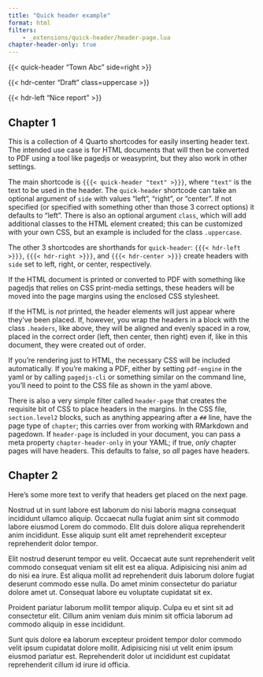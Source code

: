 ```yaml
---
title: "Quick header example"
format: html
filters: 
    - _extensions/quick-header/header-page.lua
chapter-header-only: true
---
```



::: {.headers}
{{< quick-header "Town Abc" side=right >}}

{{< hdr-center "Draft" class=uppercase >}}

{{< hdr-left "Nice report" >}}
:::

## Chapter 1

This is a collection of 4 Quarto shortcodes for easily inserting header text. The intended use case is for HTML documents that will then be converted to PDF using a tool like pagedjs or weasyprint, but they also work in other settings.

The main shortcode is `{{{< quick-header "text" >}}}`, where `"text"` is the text to be used in the header. The `quick-header` shortcode can take an optional argument of `side` with values "left", "right", or "center". If not specified (or specified with something other than those 3 correct options) it defaults to "left". There is also an optional argument `class`, which will add additional classes to the HTML element created; this can be customized with your own CSS, but an example is included for the class `.uppercase`.

The other 3 shortcodes are shorthands for `quick-header`: `{{{< hdr-left >}}}`, `{{{< hdr-right >}}}`, and `{{{< hdr-center >}}}` create headers with `side` set to left, right, or center, respectively.

If the HTML document is printed or converted to PDF with something like pagedjs that relies on CSS print-media settings, these headers will be moved into the page margins using the enclosed CSS stylesheet. 

If the HTML is _not_ printed, the header elements will just appear where they've been placed. If, however, you wrap the headers in a block with the class `.headers`, like above, they will be aligned and evenly spaced in a row, placed in the correct order (left, then center, then right) even if, like in this document, they were created out of order.

If you're rendering just to HTML, the necessary CSS will be included automatically. If you're making a PDF, either by setting `pdf-engine` in the yaml or by calling `pagedjs-cli` or something similar on the command line, you'll need to point to the CSS file as shown in the yaml above.

There is also a very simple filter called `header-page` that creates the requisite bit of CSS to place headers in the margins. In the CSS file, `section.level2` blocks, such as anything appearing after a `##` line, have the page type of `chapter`; this carries over from working with RMarkdown and pagedown. If `header-page` is included in your document, you can pass a meta property `chapter-header-only` in your YAML; if true, _only_ chapter pages will have headers. This defaults to false, so _all_ pages have headers.

## Chapter 2

Here's some more text to verify that headers get placed on the next page.

Nostrud ut in sunt labore est laborum do nisi laboris magna consequat incididunt ullamco aliquip. Occaecat nulla fugiat anim sint sit commodo labore eiusmod Lorem do commodo. Elit duis dolore aliqua reprehenderit anim incididunt. Esse aliquip sunt elit amet reprehenderit excepteur reprehenderit dolor tempor.

Elit nostrud deserunt tempor eu velit. Occaecat aute sunt reprehenderit velit commodo consequat veniam sit elit est ea aliqua. Adipisicing nisi anim ad do nisi ea irure. Est aliqua mollit ad reprehenderit duis laborum dolore fugiat deserunt commodo esse nulla. Do amet minim consectetur do pariatur dolore amet ut. Consequat labore eu voluptate cupidatat sit ex.

Proident pariatur laborum mollit tempor aliquip. Culpa eu et sint sit ad consectetur elit. Cillum anim veniam duis minim sit officia laborum ad commodo aliquip in esse incididunt.

Sunt quis dolore ea laborum excepteur proident tempor dolor commodo velit ipsum cupidatat dolore mollit. Adipisicing nisi ut velit enim ipsum eiusmod pariatur est. Reprehenderit dolor ut incididunt est cupidatat reprehenderit cillum id irure id officia.